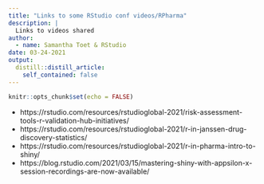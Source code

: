 ```yaml
---
title: "Links to some RStudio conf videos/RPharma"
description: |
  Links to videos shared
author:
  - name: Samantha Toet & RStudio
date: 03-24-2021
output:
  distill::distill_article:
    self_contained: false
---
```



```r
knitr::opts_chunk$set(echo = FALSE)
```

- https://rstudio.com/resources/rstudioglobal-2021/risk-assessment-tools-r-validation-hub-initiatives/
- https://rstudio.com/resources/rstudioglobal-2021/r-in-janssen-drug-discovery-statistics/
- https://rstudio.com/resources/rstudioglobal-2021/r-in-pharma-intro-to-shiny/
- https://blog.rstudio.com/2021/03/15/mastering-shiny-with-appsilon-x-session-recordings-are-now-available/